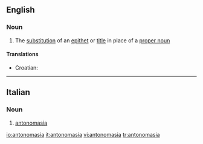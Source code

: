 ==English==

===Noun===
{{wikipedia}}
{{en-noun|-}}

#{{linguistics}} The [[substitution]] of an [[epithet]] or [[title]] in place of a [[proper noun]]

====Translations====
{{top}}
*Croatian: {{t|hr|antonomazija|f}}
{{mid}}
{{bottom}}

----

==Italian==

===Noun===
{{it-noun|antonomasi|f|a|e}}

# [[#English|antonomasia]]

[[io:antonomasia]]
[[it:antonomasia]]
[[vi:antonomasia]]
[[tr:antonomasia]]